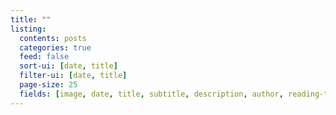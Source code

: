 ```yaml
---
title: ""
listing:
  contents: posts
  categories: true
  feed: false
  sort-ui: [date, title]
  filter-ui: [date, title]
  page-size: 25
  fields: [image, date, title, subtitle, description, author, reading-time]
---
```


